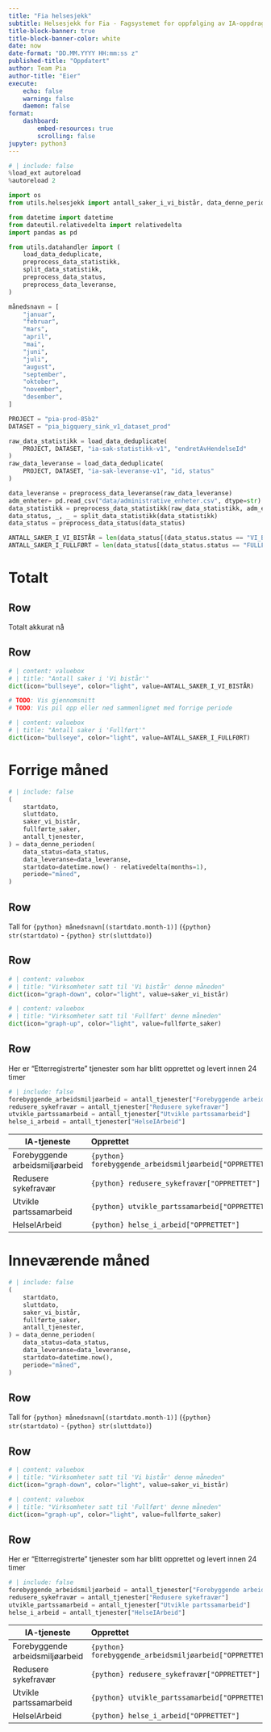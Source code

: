 ```yaml
---
title: "Fia helsesjekk"
subtitle: Helsesjekk for Fia - Fagsystemet for oppfølging av IA-oppdraget i NAV.
title-block-banner: true
title-block-banner-color: white
date: now
date-format: "DD.MM.YYYY HH:mm:ss z"
published-title: "Oppdatert"
author: Team Pia
author-title: "Eier"
execute:
    echo: false
    warning: false
    daemon: false
format:
    dashboard:
        embed-resources: true
        scrolling: false
jupyter: python3
---
```


```python
# | include: false
%load_ext autoreload
%autoreload 2

import os
from utils.helsesjekk import antall_saker_i_vi_bistår, data_denne_perioden

from datetime import datetime
from dateutil.relativedelta import relativedelta
import pandas as pd

from utils.datahandler import (
    load_data_deduplicate,
    preprocess_data_statistikk,
    split_data_statistikk,
    preprocess_data_status,
    preprocess_data_leveranse,
)

månedsnavn = [
    "januar",
    "februar",
    "mars",
    "april",
    "mai",
    "juni",
    "juli",
    "august",
    "september",
    "oktober",
    "november",
    "desember",
]

PROJECT = "pia-prod-85b2"
DATASET = "pia_bigquery_sink_v1_dataset_prod"

raw_data_statistikk = load_data_deduplicate(
    PROJECT, DATASET, "ia-sak-statistikk-v1", "endretAvHendelseId"
)
raw_data_leveranse = load_data_deduplicate(
    PROJECT, DATASET, "ia-sak-leveranse-v1", "id, status"
)

data_leveranse = preprocess_data_leveranse(raw_data_leveranse)
adm_enheter= pd.read_csv("data/administrative_enheter.csv", dtype=str)
data_statistikk = preprocess_data_statistikk(raw_data_statistikk, adm_enheter)
data_status, _, _ = split_data_statistikk(data_statistikk)
data_status = preprocess_data_status(data_status)

ANTALL_SAKER_I_VI_BISTÅR = len(data_status[(data_status.status == "VI_BISTÅR") & data_status.aktiv_sak])
ANTALL_SAKER_I_FULLFØRT = len(data_status[(data_status.status == "FULLFØRT")])

```

# Totalt

## Row
Totalt akkurat nå

## Row

```python
# | content: valuebox
# | title: "Antall saker i 'Vi bistår'"
dict(icon="bullseye", color="light", value=ANTALL_SAKER_I_VI_BISTÅR)

# TODO: Vis gjennomsnitt
# TODO: Vis pil opp eller ned sammenlignet med forrige periode
```

```python
# | content: valuebox
# | title: "Antall saker i 'Fullført'"
dict(icon="bullseye", color="light", value=ANTALL_SAKER_I_FULLFØRT)

```

# Forrige måned

```python
# | include: false
(
    startdato,
    sluttdato,
    saker_vi_bistår,
    fullførte_saker,
    antall_tjenester,
) = data_denne_perioden(
    data_status=data_status,
    data_leveranse=data_leveranse,
    startdato=datetime.now() - relativedelta(months=1),
    periode="måned",
)
```

## Row
Tall for `{python} månedsnavn[(startdato.month-1)]` (`{python} str(startdato)` - `{python} str(sluttdato)`)

## Row
```python
# | content: valuebox
# | title: "Virksomheter satt til 'Vi bistår' denne måneden"
dict(icon="graph-down", color="light", value=saker_vi_bistår)
```

```python
# | content: valuebox
# | title: "Virksomheter satt til 'Fullført' denne måneden"
dict(icon="graph-up", color="light", value=fullførte_saker)
```
<!-- TODO: TODO: Dobbelsjekk disse. Ser ikke ut til å stemme med gjennomstrømmingstall i fia datafortelling -->

## Row
Her er "Etterregistrerte" tjenester som har blitt opprettet og levert innen 24 timer

```python
# | include: false
forebyggende_arbeidsmiljøarbeid = antall_tjenester["Forebyggende arbeidsmiljøarbeid"]
redusere_sykefravær = antall_tjenester["Redusere sykefravær"]
utvikle_partssamarbeid = antall_tjenester["Utvikle partssamarbeid"]
helse_i_arbeid = antall_tjenester["HelseIArbeid"]
```



| IA-tjeneste | Opprettet | Levert | Etterregistrerte |
|---------|:-----|------:|:------:|
| Forebyggende arbeidsmiljøarbeid | `{python} forebyggende_arbeidsmiljøarbeid["OPPRETTET"]` | `{python} forebyggende_arbeidsmiljøarbeid["LEVERT"]` | `{python} forebyggende_arbeidsmiljøarbeid["ETTERREGISTRERT"]` |
| Redusere sykefravær             | `{python} redusere_sykefravær["OPPRETTET"]`             | `{python} redusere_sykefravær["LEVERT"]`             | `{python} redusere_sykefravær["ETTERREGISTRERT"]`             |
| Utvikle partssamarbeid          | `{python} utvikle_partssamarbeid["OPPRETTET"]`          | `{python} utvikle_partssamarbeid["LEVERT"]`          | `{python} utvikle_partssamarbeid["ETTERREGISTRERT"]`          |
| HelseIArbeid                    | `{python} helse_i_arbeid["OPPRETTET"]`                  | `{python} helse_i_arbeid["LEVERT"]`                  | `{python} helse_i_arbeid["ETTERREGISTRERT"]`                  |



# Inneværende måned

```python
# | include: false
(
    startdato,
    sluttdato,
    saker_vi_bistår,
    fullførte_saker,
    antall_tjenester,
) = data_denne_perioden(
    data_status=data_status,
    data_leveranse=data_leveranse,
    startdato=datetime.now(),
    periode="måned",
)
```

## Row
Tall for `{python} månedsnavn[(startdato.month-1)]` (`{python} str(startdato)` - `{python} str(sluttdato)`)

## Row
```python
# | content: valuebox
# | title: "Virksomheter satt til 'Vi bistår' denne måneden"
dict(icon="graph-down", color="light", value=saker_vi_bistår)
```

```python
# | content: valuebox
# | title: "Virksomheter satt til 'Fullført' denne måneden"
dict(icon="graph-up", color="light", value=fullførte_saker)
```
<!-- TODO: TODO: Dobbelsjekk disse. Ser ikke ut til å stemme med gjennomstrømmingstall i fia datafortelling -->

## Row
Her er "Etterregistrerte" tjenester som har blitt opprettet og levert innen 24 timer

```python
# | include: false
forebyggende_arbeidsmiljøarbeid = antall_tjenester["Forebyggende arbeidsmiljøarbeid"]
redusere_sykefravær = antall_tjenester["Redusere sykefravær"]
utvikle_partssamarbeid = antall_tjenester["Utvikle partssamarbeid"]
helse_i_arbeid = antall_tjenester["HelseIArbeid"]
```



| IA-tjeneste | Opprettet | Levert | Etterregistrerte |
|---------|:-----|------:|:------:|
| Forebyggende arbeidsmiljøarbeid | `{python} forebyggende_arbeidsmiljøarbeid["OPPRETTET"]` | `{python} forebyggende_arbeidsmiljøarbeid["LEVERT"]` | `{python} forebyggende_arbeidsmiljøarbeid["ETTERREGISTRERT"]` |
| Redusere sykefravær             | `{python} redusere_sykefravær["OPPRETTET"]`             | `{python} redusere_sykefravær["LEVERT"]`             | `{python} redusere_sykefravær["ETTERREGISTRERT"]`             |
| Utvikle partssamarbeid          | `{python} utvikle_partssamarbeid["OPPRETTET"]`          | `{python} utvikle_partssamarbeid["LEVERT"]`          | `{python} utvikle_partssamarbeid["ETTERREGISTRERT"]`          |
| HelseIArbeid                    | `{python} helse_i_arbeid["OPPRETTET"]`                  | `{python} helse_i_arbeid["LEVERT"]`                  | `{python} helse_i_arbeid["ETTERREGISTRERT"]`                  |
